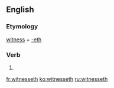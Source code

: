 ==English==

===Etymology===
[[witness]] + [[-eth]]

===Verb===
{{infl|en|verb form}}

# {{archaic third-person singular of|witness}}

[[fr:witnesseth]]
[[ko:witnesseth]]
[[ru:witnesseth]]